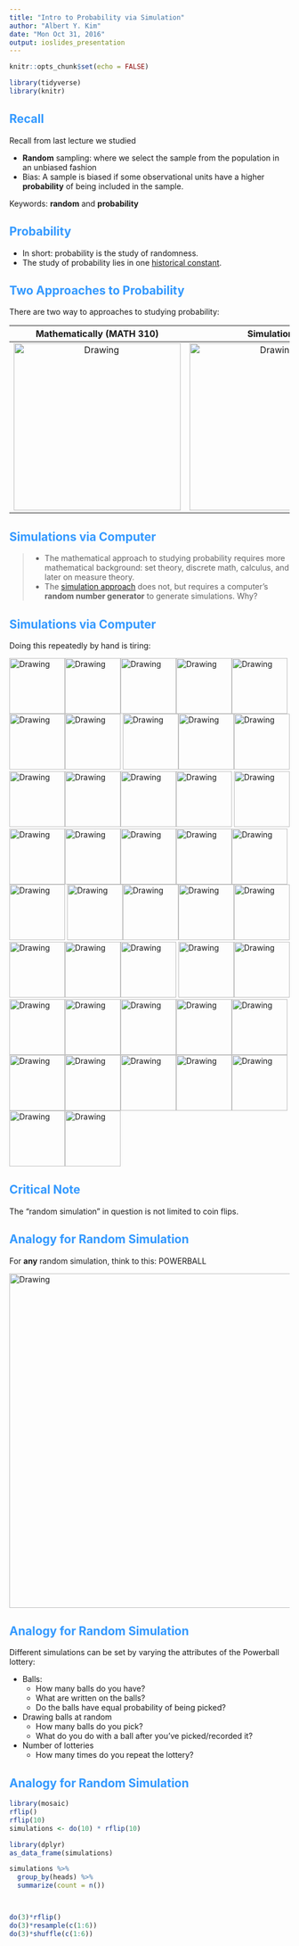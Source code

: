 ```yaml
---
title: "Intro to Probability via Simulation"
author: "Albert Y. Kim"
date: "Mon Oct 31, 2016"
output: ioslides_presentation
---
```


<style>
h2 { 
 color: #3399ff;		
}
h3 { 
 color: #3399ff;		
}
slides > slide.backdrop {
  background: white;
}
</style>

```r
knitr::opts_chunk$set(echo = FALSE)
```

```r
library(tidyverse)
library(knitr)
```





## Recall

Recall from last lecture we studied

* **Random** sampling: where we select the sample from the population in an unbiased fashion
* Bias: A sample is biased if some observational units have a higher **probability** of being
included in the sample. 

Keywords: **random** and **probability**




## Probability

* In short: probability is the study of randomness.
* The study of probability lies in one [historical constant](https://www.google.com/search?q=probability&newwindow=1&source=lnms&tbm=isch&sa=X&ved=0ahUKEwjnvJG7_oTQAhVIQiYKHSQ7CnoQ_AUICSgC&biw=2559&bih=1316&dpr=2#newwindow=1&tbm=isch&q=history+of+gambling).




## Two Approaches to Probability

There are two way to approaches to studying probability:

Mathematically (MATH 310)           |  Simulations
:-------------------------:|:-------------------------:
<img src="../figure/pdf.png" alt="Drawing" style="width: 300px;"/>  |  <img src="../figure/coin.jpg" alt="Drawing" style="width: 300px;"/>





## Simulations via Computer

> * The mathematical approach to studying probability requires more mathematical background: set theory, discrete math, calculus, and later on measure theory.
> * The [simulation approach](http://rpruim.github.io/eCOTS2014/Workshop/ResamplingPres.html) does not, but requires a computer's **random number generator** to generate simulations. Why?





## Simulations via Computer

Doing this repeatedly by hand is tiring:

<img src="../figure/coin.jpg" alt="Drawing" style="width: 100px;"/><img src="../figure/coin.jpg" alt="Drawing" style="width: 100px;"/><img src="../figure/coin.jpg" alt="Drawing" style="width: 100px;"/><img src="../figure/coin.jpg" alt="Drawing" style="width: 100px;"/><img src="../figure/coin.jpg" alt="Drawing" style="width: 100px;"/><img src="../figure/coin.jpg" alt="Drawing" style="width: 100px;"/><img src="../figure/coin.jpg" alt="Drawing" style="width: 100px;"/>
<img src="../figure/coin.jpg" alt="Drawing" style="width: 100px;"/><img src="../figure/coin.jpg" alt="Drawing" style="width: 100px;"/><img src="../figure/coin.jpg" alt="Drawing" style="width: 100px;"/><img src="../figure/coin.jpg" alt="Drawing" style="width: 100px;"/><img src="../figure/coin.jpg" alt="Drawing" style="width: 100px;"/><img src="../figure/coin.jpg" alt="Drawing" style="width: 100px;"/><img src="../figure/coin.jpg" alt="Drawing" style="width: 100px;"/>
<img src="../figure/coin.jpg" alt="Drawing" style="width: 100px;"/><img src="../figure/coin.jpg" alt="Drawing" style="width: 100px;"/><img src="../figure/coin.jpg" alt="Drawing" style="width: 100px;"/><img src="../figure/coin.jpg" alt="Drawing" style="width: 100px;"/><img src="../figure/coin.jpg" alt="Drawing" style="width: 100px;"/><img src="../figure/coin.jpg" alt="Drawing" style="width: 100px;"/><img src="../figure/coin.jpg" alt="Drawing" style="width: 100px;"/>
<img src="../figure/coin.jpg" alt="Drawing" style="width: 100px;"/><img src="../figure/coin.jpg" alt="Drawing" style="width: 100px;"/><img src="../figure/coin.jpg" alt="Drawing" style="width: 100px;"/><img src="../figure/coin.jpg" alt="Drawing" style="width: 100px;"/><img src="../figure/coin.jpg" alt="Drawing" style="width: 100px;"/><img src="../figure/coin.jpg" alt="Drawing" style="width: 100px;"/><img src="../figure/coin.jpg" alt="Drawing" style="width: 100px;"/>
<img src="../figure/coin.jpg" alt="Drawing" style="width: 100px;"/><img src="../figure/coin.jpg" alt="Drawing" style="width: 100px;"/><img src="../figure/coin.jpg" alt="Drawing" style="width: 100px;"/><img src="../figure/coin.jpg" alt="Drawing" style="width: 100px;"/><img src="../figure/coin.jpg" alt="Drawing" style="width: 100px;"/><img src="../figure/coin.jpg" alt="Drawing" style="width: 100px;"/><img src="../figure/coin.jpg" alt="Drawing" style="width: 100px;"/>
<img src="../figure/coin.jpg" alt="Drawing" style="width: 100px;"/><img src="../figure/coin.jpg" alt="Drawing" style="width: 100px;"/><img src="../figure/coin.jpg" alt="Drawing" style="width: 100px;"/><img src="../figure/coin.jpg" alt="Drawing" style="width: 100px;"/><img src="../figure/coin.jpg" alt="Drawing" style="width: 100px;"/><img src="../figure/coin.jpg" alt="Drawing" style="width: 100px;"/><img src="../figure/coin.jpg" alt="Drawing" style="width: 100px;"/>





## Critical Note

The "random simulation" in question is not limited to coin flips.





## Analogy for Random Simulation

For **any** random simulation, think to this: POWERBALL

<img src="../figure/powerball.jpg" alt="Drawing" style="width: 600px;"/>





## Analogy for Random Simulation

Different simulations can be set by varying the attributes of the Powerball lottery:

* Balls:
    * How many balls do you have?
    * What are written on the balls?
    * Do the balls have equal probability of being picked?
* Drawing balls at random
    * How many balls do you pick?
    * What do you do with a ball after you've picked/recorded it?
* Number of lotteries
    * How many times do you repeat the lottery?


## Analogy for Random Simulation

```r
library(mosaic)
rflip()
rflip(10)
simulations <- do(10) * rflip(10)

library(dplyr)
as_data_frame(simulations)

simulations %>% 
  group_by(heads) %>%
  summarize(count = n())



do(3)*rflip()
do(3)*resample(c(1:6))
do(3)*shuffle(c(1:6))
```











